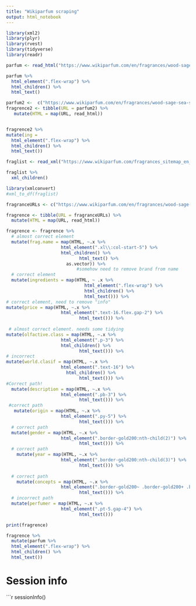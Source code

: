 ```yaml
---
title: "Wikiparfum scraping"
output: html_notebook
---
```


```r
library(xml2)
library(plyr)
library(rvest)
library(tidyverse)
library(readr)
```

```r
parfum <- read_html("https://www.wikiparfum.com/en/fragrances/wood-sage-sea-salt-2024")
```

```r
parfum %>% 
  html_element(".flex-wrap") %>% 
  html_children() %>% 
  html_text()
```
```r
parfum2 <-  c("https://www.wikiparfum.com/en/fragrances/wood-sage-sea-salt-2024")
fragrence2 <- tibble(URL = parfum2) %>% 
   mutate(HTML = map(URL, read_html))


fragrence2 %>%   
mutate(ing =  
  html_element(".flex-wrap") %>% 
  html_children() %>% 
  html_text())
```


```r
fraglist <- read_xml("https://www.wikiparfum.com/fragrances_sitemap_en_0.xml")

fraglist %>% 
  xml_children()

library(xmlconvert)
#xml_to_df(fraglist)

```



```r
fragranceURLs <- c("https://www.wikiparfum.com/en/fragrances/wood-sage-sea-salt-2024")

fragrence <- tibble(URL = fragranceURLs) %>% 
  mutate(HTML = map(URL, read_html))
```

```r
fragrence <- fragrence %>% 
  # almost correct element
  mutate(frag.name = map(HTML, ~.x %>% 
                     html_element(".xl\\:col-start-5") %>% 
                     html_children() %>% 
                            html_text() %>% 
                       as.vector)) %>% 
                           #somehow need to remove brand from name
  # correct element
  mutate(ingredients = map(HTML, ~ .x %>% 
                              html_element(".flex-wrap") %>% 
                              html_children() %>% 
                              html_text())) %>% 
# correct element, need to remove "info"
mutate(price = map(HTML, ~.x %>% 
                     html_element(".text-16.flex.gap-2") %>% 
                            html_text())) %>%
  
 # almost correct element. needs some tidying
mutate(olfactive.class = map(HTML, ~.x %>% 
                     html_element(".p-3") %>% 
                     html_children() %>% 
                            html_text())) %>% 
# incorrect 
mutate(world.clasif = map(HTML, ~.x %>% 
                     html_element(".text-16") %>%
                       html_children() %>%
                            html_text())) %>% 
#Correct path!
  mutate(description = map(HTML, ~.x %>% 
                     html_element(".pb-3") %>% 
                            html_text())) %>% 
 #correct path
   mutate(origin = map(HTML, ~.x %>% 
                     html_element(".py-5") %>% 
                            html_text())) %>% 
  # correct path 
  mutate(gender = map(HTML, ~.x %>% 
                     html_element(".border-gold200:nth-child(2)") %>% 
                            html_text())) %>% 
  # correct path
    mutate(year = map(HTML, ~.x %>% 
                     html_element(".border-gold200:nth-child(3)") %>% 
                            html_text())) %>%
  
  # correct path
    mutate(concepts = map(HTML, ~.x %>% 
                     html_element(".border-gold200~ .border-gold200+ .border-gold200") %>% 
                            html_text())) %>% 
  # incorrect path
  mutate(perfumer = map(HTML, ~.x %>% 
                     html_element(".pt-5.gap-4") %>% 
                            html_text()))  


```

```r
print(fragrence)
```

```r
fragrence %>% 
  mutate(parfum %>% 
  html_element(".flex-wrap") %>% 
  html_children() %>% 
  html_text())
```



# Session info

```r
sessionInfo()
